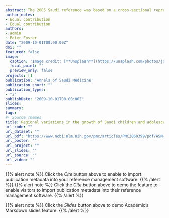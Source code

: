 ```yaml
---
abstract: The 2005 Saudi reference was based on a cross-sectional representative sample of the Saudi population of healthy children and adolescents from birth to 18 years of age. Body measurements of the length, stature, weight, head circumference and calculation of the BMI were performed according to stan- dard recommendations. Percentile construction and smoothing were performed using the LMS (lambda, mu and sigma) methodology, followed by transformation of all individual measurements into standard deviation scores. Factors such as weight for age, height for age, weight for height, and head circumference for children from birth to 3 years, stature for age, head circumference and body mass index for children between 2-18 years of age were assessed. Subsequently, variations in growth between the three main regions in the north, southwest, and center of Saudi Arabia were calculated, with the Bonferoni$\colon$  method used to assess the significance of differences between regions.
author_notes:
- Equal contribution
- Equal contribution
authors:
- admin
- Peter Foster
date: "2009-10-01T00:00:00Z"
doi: ""
featured: false
image:
  caption: 'Image credit: [**Unsplash**](https://unsplash.com/photos/jdD8gXaTZsc)'
  focal_point: ""
  preview_only: false
projects: []
publication: 'Annals of Saudi Medicine'
publication_short: ""
publication_types:
- "2"
publishDate: "2009-10-01T00:00:00Z"
slides: 
summary: 
tags:
#- Source Themes
title: Regional variations in the growth of Saudi children and adolescents
url_code: ""
url_dataset: ""
url_pdf: "https://www.ncbi.nlm.nih.gov/pmc/articles/PMC2860399/pdf/ASM-29-348.pdf"
url_poster: ""
url_project: ""
url_slides: ""
url_source: ""
url_video: ""
---
```


{{% alert note %}}
Click the *Cite* button above to enable to import publication metadata into your reference management software.
{{% /alert %}}
{{% alert note %}}
Click the *Cite* button above to demo the feature to enable visitors to import publication metadata into their reference management software.
{{% /alert %}}

{{% alert note %}}
Click the *Slides* button above to demo Academic's Markdown slides feature.
{{% /alert %}}

